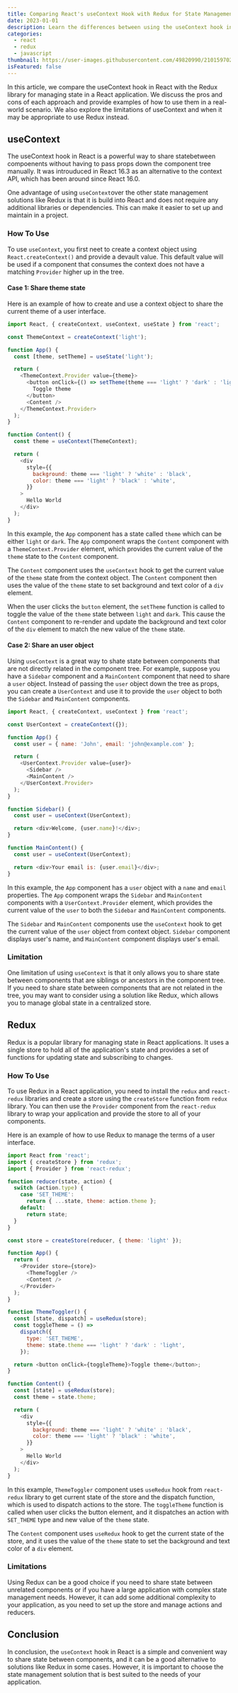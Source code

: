 ```yaml
---
title: Comparing React's useContext Hook with Redux for State Management
date: 2023-01-01
description: Learn the differences between using the useContext hook in React and the Redux library for state management in a React application. Includes examples and tips for choosing the best solution for your needs.
categories:
  - react
  - redux
  - javascript
thumbnail: https://user-images.githubusercontent.com/49820990/210159702-25ca4e81-5c46-43ae-a673-6928f9a0ac68.png
isFeatured: false
---
```


In this article, we compare the useContext hook in React with the Redux library for managing state in a React application. We discuss the pros and cons of each approach and provide examples of how to use them in a real-world scenario. We also explore the limitations of useContext and when it may be appropriate to use Redux instead.

## useContext

The useContext hook in React is a powerful way to share statebetween compoenents without having to pass props down the component tree manually. It was introuduced in React 16.3 as an alternative to the context API, which has been around since React 16.0.

One advantage of using `useContext`over the other state management solutions like Redux is that it is build into React and does not require any additional libraries or dependencies. This can make it easier to set up and maintain in a project.

### How To Use

To use `useContext`, you first neet to create a context object using `React.createContext()` and provide a devault value. This default value will be used if a component that consumes the context does not have a matching `Provider` higher up in the tree.

#### Case 1: Share theme state

Here is an example of how to create and use a context object to share the current theme of a user interface.

```js
import React, { createContext, useContext, useState } from 'react';

const ThemeContext = createContext('light');

function App() {
  const [theme, setTheme] = useState('light');

  return (
    <ThemeContext.Provider value={theme}>
      <button onClick={() => setTheme(theme === 'light' ? 'dark' : 'light')}>
        Toggle theme
      </button>
      <Content />
    </ThemeContext.Provider>
  );
}

function Content() {
  const theme = useContext(ThemeContext);

  return (
    <div
      style={{
        background: theme === 'light' ? 'white' : 'black',
        color: theme === 'light' ? 'black' : 'white',
      }}
    >
      Hello World
    </div>
  );
}
```

In this example, the `App` component has a state called `theme` which can be either `light` or `dark`. The `App` component wraps the `Content` component with a `ThemeContext.Provider` element, which provides the current value of the `theme` state to the `Content` component.

The `Content` component uses the `useContext` hook to get the current value of the `theme` state from the context object. The `Content` component then uses the value of the `theme` state to set background and text color of a `div` element.

When the user clicks the `button` element, the `setTheme` function is called to toggle the value of the `theme` state between `light` and `dark`. This cause the `Content` component to re-render and update the background and text color of the `div` element to match the new value of the `theme` state.

#### Case 2: Share an user object

Using `useContext` is a great way to shate state between components that are not directly related in the component tree. For example, suppose you have a `Sidebar` component and a `MainContent` component that need to share a `user` object. Instead of passing the `user` object down the tree as props, you can create a `UserContext` and use it to provide the `user` object to both the `Sidebar` and `MainContent` components.

```js
import React, { createContext, useContext } from 'react';

const UserContext = createContext({});

function App() {
  const user = { name: 'John', email: 'john@example.com' };

  return (
    <UserContext.Provider value={user}>
      <Sidebar />
      <MainContent />
    </UserContext.Provider>
  );
}

function Sidebar() {
  const user = useContext(UserContext);

  return <div>Welcome, {user.name}!</div>;
}

function MainContent() {
  const user = useContext(UserContext);

  return <div>Your email is: {user.email}</div>;
}
```

In this example, the `App` component has a `user` object with a `name` and `email` properties. The `App` component wraps the `Sidebar` and `MainContent` components with a `UserContext.Provider` element, which provides the current value of the `user` to both the `Sidebar` and `MainContent` components.

The `Sidebar` and `MainContent` components use the `useContext` hook to get the current value of the `user` object from context object. `Sidebar` component displays user's name, and `MainContent` component displays user's email.

### Limitation

One limitation uf using `useContext` is that it only allows you to share state between components that are siblings or ancestors in the component tree. If you need to share state between components that are not related in the tree, you may want to consider using a solution like Redux, which allows you to manage global state in a centralized store.

## Redux

Redux is a popular library for managing state in React applications. It uses a single store to hold all of the application's state and provides a set of functions for updating state and subscribing to changes.

### How To Use

To use Redux in a React application, you need to install the `redux` and `react-redux` libraries and create a store using the `createStore` function from `redux` library. You can then use the `Provider` component from the `react-redux` library to wrap your application and provide the store to all of your components.

Here is an example of how to use Redux to manage the terms of a user interface.

```js
import React from 'react';
import { createStore } from 'redux';
import { Provider } from 'react-redux';

function reducer(state, action) {
  switch (action.type) {
    case 'SET_THEME':
      return { ...state, theme: action.theme };
    default:
      return state;
  }
}

const store = createStore(reducer, { theme: 'light' });

function App() {
  return (
    <Provider store={store}>
      <ThemeToggler />
      <Content />
    </Provider>
  );
}

function ThemeToggler() {
  const [state, dispatch] = useRedux(store);
  const toggleTheme = () =>
    dispatch({
      type: 'SET_THEME',
      theme: state.theme === 'light' ? 'dark' : 'light',
    });

  return <button onClick={toggleTheme}>Toggle theme</button>;
}

function Content() {
  const [state] = useRedux(store);
  const theme = state.theme;

  return (
    <div
      style={{
        background: theme === 'light' ? 'white' : 'black',
        color: theme === 'light' ? 'black' : 'white',
      }}
    >
      Hello World
    </div>
  );
}
```

In this example, `ThemeToggler` component uses `useRedux` hook from `react-redux` library to get current state of the store and the dispatch function, which is used to dispatch actions to the store. The `toggleTheme` function is called when user clicks the button element, and it dispatches an action with `SET_THEME` type and new value of the `theme` state.

The `Content` component uses `useRedux` hook to get the current state of the store, and it uses the value of the `theme` state to set the background and text color of a `div` element.

### Limitations

Using Redux can be a good choice if you need to share state between unrelated components or if you have a large application with complex state management needs. However, it can add some additional complexity to your application, as you need to set up the store and manage actions and reducers.

## Conclusion

In conclusion, the `useContext` hook in React is a simple and convenient way to share state between components, and it can be a good alternative to solutions like Redux in some cases. However, it is important to choose the state management solution that is best suited to the needs of your application.
